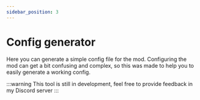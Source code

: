 ```yaml
---
sidebar_position: 3
---
```



# Config generator
Here you can generate a simple config file for the mod.
Configuring the mod can get a bit confusing and complex, so this was made to help you to easily generate a working config.

:::warning
This tool is still in development, feel free to provide feedback in my Discord server
:::

<ConfigGen/>
